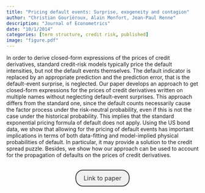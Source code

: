 ```yaml
---
title: "Pricing default events: Surprise, exogeneity and contagion"
author: "Christian Gouriéroux, Alain Monfort, Jean-Paul Renne"
description: "Journal of Econometrics"
date: "10/1/2014"
categories: [term structure, credit risk, published]
image: "figure.pdf"
---
```


<!-- description: "Affine Term Structure Model that provides non-negative yields and is able to accommodate a short-term rate that stays at the zero lower bound (ZLB) for extended periods of time." -->

<!-- subtitle: -->

<!-- image: "figure.jpeg" -->


In order to derive closed-form expressions of the prices of credit derivatives, standard credit-risk models typically price the default intensities, but not the default events themselves. The default indicator is replaced by an appropriate prediction and the prediction error, that is the default-event surprise, is neglected. Our paper develops an approach to get closed-form expressions for the prices of credit derivatives written on multiple names without neglecting default-event surprises. This approach differs from the standard one, since the default counts necessarily cause the factor process under the risk-neutral probability, even if this is not the case under the historical probability. This implies that the standard exponential pricing formula of default does not apply. Using the US bond data, we show that allowing for the pricing of default events has important implications in terms of both data-fitting and model-implied physical probabilities of default. In particular, it may provide a solution to the credit spread puzzle. Besides, we show how our approach can be used to account for the propagation of defaults on the prices of credit derivatives.



```{=html}
<div  style="margin: 30px; text-align: center;">
<a class="btn btn-primary" href="https://doi.org/10.1016/j.jeconom.2014.05.005" role="button" target="_blank" style="            display: inline-block;
            padding: 10px 20px;
            border: 2px solid #333;
            border-radius: 20px;
            background-color: #f1f1f1;
            text-decoration: none;
            color: #333;
            margin: 0 10px;
            font-size: 16px;">Link to paper</a>
</div>
```


<!-- In order to have bibtex in place of R code, add in front matter: -->
<!-- format: -->
<!--   html: -->
<!--     code-fold: true -->
<!--     code-summary: "Bibtex" -->

<!-- ```{r essai, eval=FALSE} -->
<!-- article = { -->
<!--   author = {JPR}, -->
<!--   year=2010 -->
<!-- } -->
<!-- ``` -->
